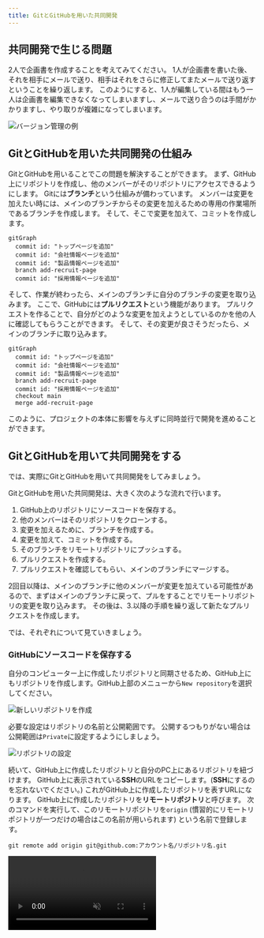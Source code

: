 ```yaml
---
title: GitとGitHubを用いた共同開発
---
```



## 共同開発で生じる問題

2人で企画書を作成することを考えてみてください。
1人が企画書を書いた後、それを相手にメールで送り、相手はそれをさらに修正してまたメールで送り返すということを繰り返します。
このようにすると、1人が編集している間はもう一人は企画書を編集できなくなってしまいますし、メールで送り合うのは手間がかかりますし、やり取りが複雑になってしまいます。

![バージョン管理の例](./versioning-example.png)

## GitとGitHubを用いた共同開発の仕組み

GitとGitHubを用いることでこの問題を解決することができます。
まず、GitHub上にリポジトリを作成し、他のメンバーがそのリポジトリにアクセスできるようにします。
Gitには**ブランチ**という仕組みが備わっています。
メンバーは変更を加えたい時には、メインのブランチからその変更を加えるための専用の作業場所であるブランチを作成します。
そして、そこで変更を加えて、コミットを作成します。

```mermaid
gitGraph
  commit id: "トップページを追加"
  commit id: "会社情報ページを追加"
  commit id: "製品情報ページを追加"
  branch add-recruit-page
  commit id: "採用情報ページを追加"
```

そして、作業が終わったら、メインのブランチに自分のブランチの変更を取り込みます。
ここで、GitHubには**プルリクエスト**という機能があります。
プルリクエストを作ることで、自分がどのような変更を加えようとしているのかを他の人に確認してもらうことができます。
そして、その変更が良さそうだったら、メインのブランチに取り込みます。

```mermaid
gitGraph
  commit id: "トップページを追加"
  commit id: "会社情報ページを追加"
  commit id: "製品情報ページを追加"
  branch add-recruit-page
  commit id: "採用情報ページを追加"
  checkout main
  merge add-recruit-page
```

このように、プロジェクトの本体に影響を与えずに同時並行で開発を進めることができます。

## GitとGitHubを用いて共同開発をする

では、実際にGitとGitHubを用いて共同開発をしてみましょう。

GitとGitHubを用いた共同開発は、大きく次のような流れで行います。

1. GitHub上のリポジトリにソースコードを保存する。
1. 他のメンバーはそのリポジトリをクローンする。
1. 変更を加えるために、ブランチを作成する。
1. 変更を加えて、コミットを作成する。
1. そのブランチをリモートリポジトリにプッシュする。
1. プルリクエストを作成する。
1. プルリクエストを確認してもらい、メインのブランチにマージする。

2回目以降は、メインのブランチに他のメンバーが変更を加えている可能性があるので、まずはメインのブランチに戻って、プルをすることでリモートリポジトリの変更を取り込みます。
その後は、3.以降の手順を繰り返して新たなプルリクエストを作成します。

では、それぞれについて見ていきましょう。

### GitHubにソースコードを保存する

自分のコンピューター上に作成したリポジトリと同期させるため、GitHub上にもリポジトリを作成します。GitHub上部のメニューから`New repository`を選択してください。

![新しいリポジトリを作成](new-repository.png)

必要な設定はリポジトリの名前と公開範囲です。
公開するつもりがない場合は公開範囲は`Private`に設定するようにしましょう。

![リポジトリの設定](./repository-settings.png)

続いて、GitHub上に作成したリポジトリと自分のPC上にあるリポジトリを紐づけます。
GitHub上に表示されている**SSH**のURLをコピーします。(**SSH**にするのを忘れないでください。)
これがGitHub上に作成したリポジトリを表すURLになります。
GitHub上に作成したリポジトリを**リモートリポジトリ**と呼びます。
次のコマンドを実行して、このリモートリポジトリを`origin` (慣習的にリモートリポジトリが一つだけの場合はこの名前が用いられます) という名前で登録します。

```shell
git remote add origin git@github.com:アカウント名/リポジトリ名.git
```

<video src={addRemoteRepositoryVideo} muted controls />

登録が完了したら、`origin`として登録したリモートリポジトリにコミットを送信します。
この操作を**プッシュ**と呼びます。
プッシュをするには、`Pull, Push`>`Push to...`>`origin`を押します。

<video src={pushChangesVideo} muted controls />

GitHubを開いているブラウザを更新して、プログラムが反映されていることを確認したら完了です。

:::info[`git push`コマンド]

`git push`コマンドを使うことで、コマンドラインから、プッシュをすることもできます。

```shell
git push origin main
```

このコマンドの`main`というのは、メインのブランチの名前です。

![コマンドラインでのプッシュ](./push-changes-with-cli.png)

:::

### リポジトリをクローンする

自分が作成したリポジトリであれば、そのまま変更を加えることができますが、他の人が作成したリポジトリに変更を加える場合は、まずは自分のPC上にそのリポジトリをクローンする必要があります。
**クローン**するとは、リモートリポジトリを自分のPC上に複製することです。

他の人が作成したリポジトリに変更を加える場合は、権限を与えてもらってからそのリポジトリをクローンしましょう。

クローンするリモートリポジトリの**SSH**のURLをコピーして、次のコマンドを実行してください。
その後、クローンしたリポジトリをVS Codeで開いてください。

```shell
git clone git@github.com:アカウント名/リポジトリ名.git
```

<video src={cloneRepositoryVideo} muted controls />

### ブランチを作成する

```mermaid
gitGraph
  commit id: "既存のコミット1"
  commit id: "既存のコミット2"
  branch "ブランチ名"
  commit id: "新たな変更"
```

まずは、メインのブランチから今回の作業専用のブランチを作成しましょう。
左下の`main`というボタンをクリックして、`Create new branch from...`を選択します。
次に、分岐元のブランチである`main`を選択します。
最後に、新しいブランチの名前を入力します。
新しいブランチの名前には、今回加えたい変更の内容を表す名前をつけましょう。
左下の表示が`main`から新しいブランチの名前に変わったことを確認してください。

<video src={createNewBranchVideo} muted controls />

:::info[`git switch`コマンド]

ブランチの作成をコマンドラインから行うこともできます。

まずは、現在いるブランチを確認してみましょう。
ターミナルで`git branch`コマンドを実行してください。

```shell
$ git branch
* main
```

ここで、`*`から始まっているのが、現在いるブランチです。
`main`となっているはずです。

`git switch`コマンドを使うことで、ブランチを切り替えることができます。
切り替え先のブランチが存在しない場合`-c`というオプションをつけることで、新しいブランチを作成して切り替えることができます。

```shell
git switch -c 新しいブランチ名
```

現在いるブランチを確認すると、`*`が移動しているはずです。

```shell
$ git branch
* 新しいブランチ名
  main
```

<video src={createNewBranchWithCliVideo} muted controls />

:::

### 変更を加えてコミットを作成する

変更を加えて、コミットを作成しましょう。
必要に応じて、コミットの履歴やコミットの差分を確認してください。

### リモートリポジトリにプッシュする

変更を加えたのは、自分のPC上のリポジトリです。
そのため、リモートリポジトリにその変更を反映させる必要があります。
新しく作ったブランチをリモートリポジトリにプッシュします。

<video src={pushNewBranchVideo} muted controls />

:::info

コマンドラインからプッシュするには、次のコマンドを実行します。

```shell
git push origin ブランチ名
```

:::

### プルリクエストを作成する

次に変更をメインのブランチに反映します。
GitHubのプルリクエストという機能を使うことで、簡単に変更の内容を他の人に確認してもらい、メインのブランチに反映することができます。

GitHubを開き`Pull requests`を開いてください。

![プルリクエストを作成](./pull-requests-tab.png)

`New pull request`を押してください。

![ブランチ選択前](./compare-changes.png)

`compare`と書いてある方のブランチを変更して、さきほど作成したブランチを選択してください。

![ブランチ選択後](./comparing-changes.png)

`Create pull request`を押してください。

![プルリクエストの作成](./create-pull-request.png)

確認画面が出るので、コメントを書いて`Create pull request`を押してください。
これで、プルリクエストを作成することができました。

<video src={createPullRequestVideo} muted controls />

### マージする

```mermaid
gitGraph
  commit id: "既存のコミット1"
  commit id: "既存のコミット2"
  branch "ブランチ名"
  commit id: "新たな変更"
  checkout main
  merge "ブランチ名"
```

メインのブランチと変更を加えたブランチとの差分は、`Files changed`タブから確認できます。
変更が良さそうだったら、`Merge pull request`を押してください。
これで、メインのブランチに変更を加えたブランチを**マージ**することができます。
マージとは、あるブランチと別のブランチとを統合することです。

マージしたら、不要になったブランチは`Delete branch`を押して削除しておきましょう。

![プルリクエストをマージ](./merge-pull-request.png)

<video src={mergePullRequestVideo} muted controls />

### 新たなプルリクエストを作成する

これ以降プルリクエストを作る場合は、リモートリポジトリのメインのブランチに他の人が変更を加えている可能性があるため、`main`ブランチに戻って、リモートリポジトリから新たな変更を**プル**しましょう。プルするとは、自分のPC上にリモートリポジトリの変更を取り込むことです。
その後は、今までと同様に新しいブランチを作成して進めていきます。

リモートリポジトリの変更をプルするには、`Pull, Push`>`Pull from...`>`origin/main`を押します。

<video src={pullBranchVideo} muted controls />

:::info

コマンドラインからプルするには、次のコマンドを実行します。

```shell
git pull origin main
```

![コマンドラインでのプル](./pull-branch-with-cli.png)

:::

## 演習

Gitを用いたバージョン管理の練習問題で、学部一覧ページを作成しました。
このリポジトリをGitHubに保存して、各学部のウェブサイトのURLを追加するプルリクエストを作成してください。

![学部一覧ページ](./faculties-with-link.png)

### 手順1

GitHubのリポジトリにソースコードを保存しましょう。

<Answer>

<video src={step1Video} muted controls />

</Answer>

### 手順2

ブランチを作成しましょう。

<Answer>

<video src={step2Video} muted controls />

</Answer>

### 手順3

学部一覧ページに各学部のウェブサイトのURLを追加して、ステージをしてコミットを作成しましょう。

<Answer>

<video src={step3Video} muted controls />

```html
<!doctype html>
<html lang="ja">
  <head>
    <meta charset="utf-8" />
    <title>学部一覧</title>
  </head>
  <body>
    <h1>学部一覧</h1>
    <ul>
      <li><a href="https://www.j.u-tokyo.ac.jp/">法学部</a></li>
      <li><a href="https://www.m.u-tokyo.ac.jp/">医学部</a></li>
      <li><a href="https://www.t.u-tokyo.ac.jp/foe">工学部</a></li>
      <li><a href="https://www.l.u-tokyo.ac.jp/">文学部</a></li>
      <li><a href="https://www.s.u-tokyo.ac.jp/ja">理学部</a></li>
      <li><a href="https://www.a.u-tokyo.ac.jp/">農学部</a></li>
      <li><a href="https://www.e.u-tokyo.ac.jp/">経済学部</a></li>
      <li><a href="https://www.c.u-tokyo.ac.jp/">教養学部</a></li>
      <li><a href="https://www.p.u-tokyo.ac.jp/">教育学部</a></li>
      <li><a href="https://www.f.u-tokyo.ac.jp/">薬学部</a></li>
    </ul>
  </body>
</html>
```

</Answer>

### 手順4

ブランチをリモートリポジトリにプッシュしましょう。

<Answer>

<video src={step4Video} muted controls />

</Answer>

### 手順5

プルリクエストを作成しましょう。

<Answer>

<video src={step5Video} muted controls />

</Answer>

### 手順6

差分を確認して、プルリクエストをマージしましょう。

<Answer>

<video src={step6Video} muted controls />

</Answer>
